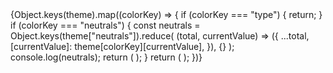 <!-- Colors.stories.mdx -->


<Meta title="Colors" />

<ColorPalette>
  {Object.keys(theme).map((colorKey) => {
    if (colorKey === "type") {
      return;
    }
    if (colorKey === "neutrals") {
      const neutrals = Object.keys(theme["neutrals"]).reduce(
        (total, currentValue) => ({
          ...total,
          [currentValue]: theme[colorKey][currentValue],
        }),
        {}
      );
      console.log(neutrals);
      return (
        <ColorItem
          title={colorKey}
          subtitle={`theme.${colorKey}`}
          colors={neutrals}
        />
      );
    }
    return (
      <ColorItem
        title={colorKey}
        subtitle={`theme.${colorKey}`}
        colors={{ [colorKey]: theme[colorKey] }}
      />
    );
  })}
</ColorPalette>